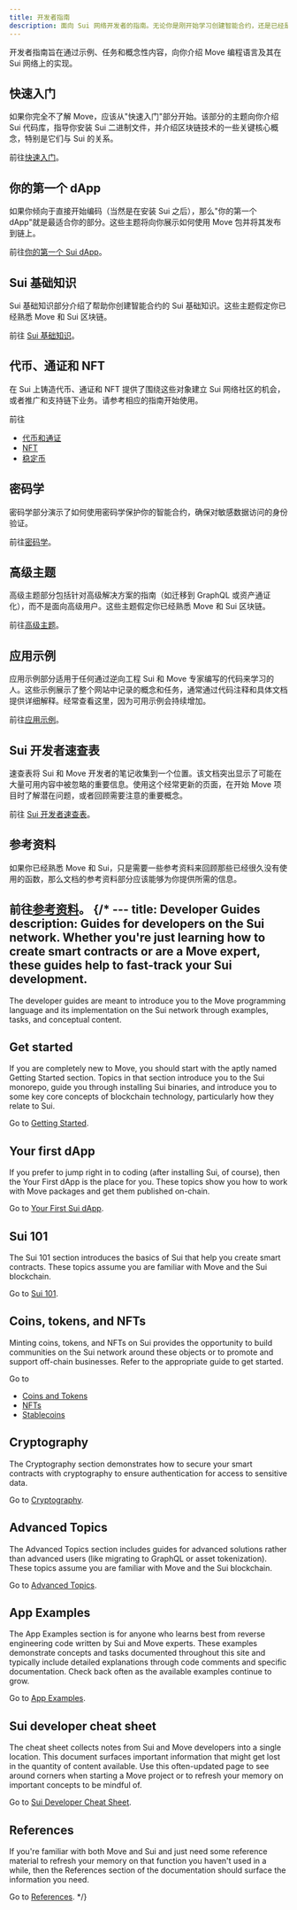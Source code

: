 ---
title: 开发者指南
description: 面向 Sui 网络开发者的指南。无论你是刚开始学习创建智能合约，还是已经是 Move 专家，这些指南都能加速你的 Sui 开发进程。
---

开发者指南旨在通过示例、任务和概念性内容，向你介绍 Move 编程语言及其在 Sui 网络上的实现。

## 快速入门

如果你完全不了解 Move，应该从"快速入门"部分开始。该部分的主题向你介绍 Sui 代码库，指导你安装 Sui 二进制文件，并介绍区块链技术的一些关键核心概念，特别是它们与 Sui 的关系。

前往[快速入门](./developer/getting-started.mdx)。

## 你的第一个 dApp

如果你倾向于直接开始编码（当然是在安装 Sui 之后），那么"你的第一个 dApp"就是最适合你的部分。这些主题将向你展示如何使用 Move 包并将其发布到链上。

前往[你的第一个 Sui dApp](./developer/first-app.mdx)。

## Sui 基础知识

Sui 基础知识部分介绍了帮助你创建智能合约的 Sui 基础知识。这些主题假定你已经熟悉 Move 和 Sui 区块链。

前往 [Sui 基础知识](./developer/sui-101.mdx)。

## 代币、通证和 NFT

在 Sui 上铸造代币、通证和 NFT 提供了围绕这些对象建立 Sui 网络社区的机会，或者推广和支持链下业务。请参考相应的指南开始使用。

前往
- [代币和通证](./developer/coin.mdx)
- [NFT](./developer/nft.mdx)
- [稳定币](./developer/stablecoins.mdx)

## 密码学

密码学部分演示了如何使用密码学保护你的智能合约，确保对敏感数据访问的身份验证。

前往[密码学](./developer/cryptography.mdx)。

## 高级主题

高级主题部分包括针对高级解决方案的指南（如迁移到 GraphQL 或资产通证化），而不是面向高级用户。这些主题假定你已经熟悉 Move 和 Sui 区块链。

前往[高级主题](./developer/advanced.mdx)。

## 应用示例

应用示例部分适用于任何通过逆向工程 Sui 和 Move 专家编写的代码来学习的人。这些示例展示了整个网站中记录的概念和任务，通常通过代码注释和具体文档提供详细解释。经常查看这里，因为可用示例会持续增加。

前往[应用示例](./developer/app-examples.mdx)。

## Sui 开发者速查表

速查表将 Sui 和 Move 开发者的笔记收集到一个位置。该文档突出显示了可能在大量可用内容中被忽略的重要信息。使用这个经常更新的页面，在开始 Move 项目时了解潜在问题，或者回顾需要注意的重要概念。

前往 [Sui 开发者速查表](./developer/dev-cheat-sheet.mdx)。

## 参考资料

如果你已经熟悉 Move 和 Sui，只是需要一些参考资料来回顾那些已经很久没有使用的函数，那么文档的参考资料部分应该能够为你提供所需的信息。

前往[参考资料](references.mdx)。
{/* ---
title: Developer Guides
description: Guides for developers on the Sui network. Whether you're just learning how to create smart contracts or are a Move expert, these guides help to fast-track your Sui development. 
---

The developer guides are meant to introduce you to the Move programming language and its implementation on the Sui network through examples, tasks, and conceptual content.  

## Get started

If you are completely new to Move, you should start with the aptly named Getting Started section. Topics in that section introduce you to the Sui monorepo, guide you through installing Sui binaries, and introduce you to some key core concepts of blockchain technology, particularly how they relate to Sui. 

Go to [Getting Started](./developer/getting-started.mdx).

## Your first dApp

If you prefer to jump right in to coding (after installing Sui, of course), then the Your First dApp is the place for you. These topics show you how to work with Move packages and get them published on-chain. 

Go to [Your First Sui dApp](./developer/first-app.mdx).

## Sui 101

The Sui 101 section introduces the basics of Sui that help you create smart contracts. These topics assume you are familiar with Move and the Sui blockchain.

Go to [Sui 101](./developer/sui-101.mdx).

## Coins, tokens, and NFTs

Minting coins, tokens, and NFTs on Sui provides the opportunity to build communities on the Sui network around these objects or to promote and support off-chain businesses. Refer to the appropriate guide to get started.

Go to
- [Coins and Tokens](./developer/coin.mdx)
- [NFTs](./developer/nft.mdx)
- [Stablecoins](./developer/stablecoins.mdx)

## Cryptography

The Cryptography section demonstrates how to secure your smart contracts with cryptography to ensure authentication for access to sensitive data.

Go to [Cryptography](./developer/cryptography.mdx).

## Advanced Topics

The Advanced Topics section includes guides for advanced solutions rather than advanced users (like migrating to GraphQL or asset tokenization). These topics assume you are familiar with Move and the Sui blockchain.

Go to [Advanced Topics](./developer/advanced.mdx).

## App Examples

The App Examples section is for anyone who learns best from reverse engineering code written by Sui and Move experts. These examples demonstrate concepts and tasks documented throughout this site and typically include detailed explanations through code comments and specific documentation. Check back often as the available examples continue to grow.

Go to [App Examples](./developer/app-examples.mdx).

## Sui developer cheat sheet

The cheat sheet collects notes from Sui and Move developers into a single location. This document surfaces important information that might get lost in the quantity of content available. Use this often-updated page to see around corners when starting a Move project or to refresh your memory on important concepts to be mindful of. 

Go to [Sui Developer Cheat Sheet](./developer/dev-cheat-sheet.mdx).

## References

If you're familiar with both Move and Sui and just need some reference material to refresh your memory on that function you haven't used in a while, then the References section of the documentation should surface the information you need.

Go to [References](references.mdx). */}